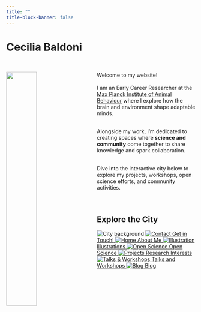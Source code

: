 ```yaml
---
title: ""
title-block-banner: false
---
```


# Cecilia Baldoni

<br>

<img src="img/back.JPG" alt="" style="width: 40%; float: left; margin-right: 40px;"/>

Welcome to my website! <br><br>
I am an Early Career Researcher at the [Max Planck Institute of Animal Behaviour](https://www.ab.mpg.de/) where I explore how the brain and environment shape adaptable minds.<br><br>

Alongside my work, I’m dedicated to creating spaces where **science and community** come together to share knowledge and spark collaboration.<br><br>

Dive into the interactive city below to explore my projects, workshops, open science efforts, and community activities.<br><br>
<br>

## Explore the City

```{=html}
<div class="city-wrapper">
  <div class="city-layer">
    <img src="img/ceci-city.svg" alt="City background" class="city-background">

    <a href="content/contact.qmd" class="city-icon icon-contact">
      <img src="img/icons/contact.svg" alt="Contact">
      <span class="city-label">Get in Touch!</span>
    </a>

    <a href="content/about.qmd" class="city-icon icon-home">
      <img src="img/icons/home.svg" alt="Home">
      <span class="city-label">About Me</span>
    </a>

    <a href="content/illustrations.qmd" class="city-icon icon-illustration">
      <img src="img/icons/illustrations.svg" alt="Illustration">
      <span class="city-label">Illustrations</span>
    </a>

    <a href="content/open-science.qmd" class="city-icon icon-open-science">
      <img src="img/icons/open-science.svg" alt="Open Science">
      <span class="city-label">Open Science</span>
    </a>

    <a href="content/project.qmd#current-research" class="city-icon icon-research">
      <img src="img/icons/research.svg" alt="Projects">
      <span class="city-label">Research Interests</span>
    </a>

    <a href="content/talks.qmd" class="city-icon icon-talks-workshops">
      <img src="img/icons/talks-workshops.svg" alt="Talks & Workshops">
      <span class="city-label">Talks and Workshops</span>
    </a>
    
    <a href="blog/index.qmd" class="city-icon icon-blog">
      <img src="img/icons/van.svg" alt="Blog">
      <span class="city-label">Blog</span>
    </a>
  </div>
</div>
```
